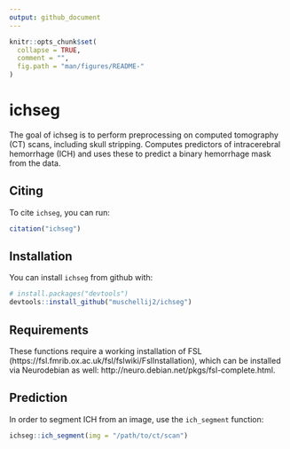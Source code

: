 ```yaml
---
output: github_document
---
```


<!-- README.md is generated from README.Rmd. Please edit that file -->

```r
knitr::opts_chunk$set(
  collapse = TRUE,
  comment = "",
  fig.path = "man/figures/README-"
)
```
# ichseg

The goal of ichseg is to perform preprocessing on computed tomography (CT) scans, including skull stripping. Computes predictors of intracerebral hemorrhage (ICH) and uses these to predict a binary hemorrhage mask from the data.

## Citing

To cite `ichseg`, you can run:

```r
citation("ichseg")
```

## Installation

You can install `ichseg` from github with:

```r
# install.packages("devtools")
devtools::install_github("muschellij2/ichseg")
```


## Requirements

These functions require a working installation of FSL (https://fsl.fmrib.ox.ac.uk/fsl/fslwiki/FslInstallation), which can be installed via Neurodebian as well: http://neuro.debian.net/pkgs/fsl-complete.html.  

## Prediction

In order to segment ICH from an image, use the `ich_segment` function:

```r
ichseg::ich_segment(img = "/path/to/ct/scan")
```

